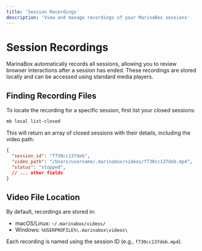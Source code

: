 ```yaml
---
title: 'Session Recordings'
description: 'View and manage recordings of your MarinaBox sessions'
---
```


# Session Recordings

MarinaBox automatically records all sessions, allowing you to review browser interactions after a session has ended. These recordings are stored locally and can be accessed using standard media players.

## Finding Recording Files

To locate the recording for a specific session, first list your closed sessions:

```bash
mb local list-closed
```

This will return an array of closed sessions with their details, including the video path:

```json
{
  "session_id": "f730cc137deb",
  "video_path": "/Users/username/.marinabox/videos/f730cc137deb.mp4",
  "status": "stopped",
  // ... other fields
}
```

## Video File Location

By default, recordings are stored in:
- macOS/Linux: `~/.marinabox/videos/`
- Windows: `%USERPROFILE%\.marinabox\videos\`

Each recording is named using the session ID (e.g., `f730cc137deb.mp4`).
